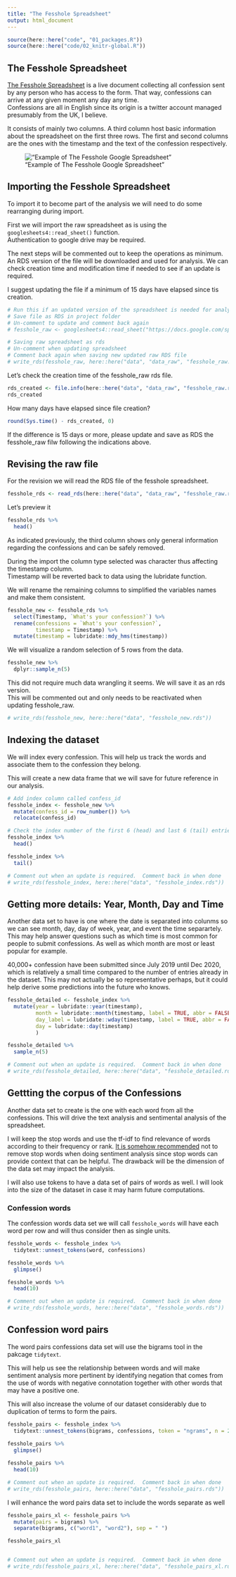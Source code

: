 ```yaml
---
title: "The Fesshole Spreadsheet"
output: html_document
---
```


```r
source(here::here("code", "01_packages.R"))
source(here::here("code/02_knitr-global.R"))
```

## The Fesshole Spreadsheet

[The Fesshole Spreadsheet](https://docs.google.com/spreadsheets/d/1wiUl3SiU6qlRU50WN1sKZ0ERXXj_7WVvF5QFxTMTAaY/edit#gid=1599891978) is a live document collecting all confession sent by any person
who has access to the form.  That way, confessions can arrive at any given moment any day any time.  
Confessions are all in English since its origin is a twitter account managed presumably from the UK, I believe.

It consists of mainly two columns.  A third column host basic information about the spreadsheet 
on the first three rows.  The first and second columns are the ones with the timestamp and
the text of the confession respectively.

!["Example of The Fesshole Google Spreadsheet"](assets/01_fesshole-spread.png)

## Importing the Fesshole Spreadsheet

To import it to become part of the analysis we will need to do some rearranging during import.

First we will import the raw spreadsheet as is using the `googlesheets4::read_sheet()` function.  
Authentication to google drive may be required.

The next steps will be commented out to keep the operations as minimum.  An RDS version of the
file will be downloaded and used for analysis.  We can check creation time and modification time
if needed to see if an update is required.

I suggest updating the file if a minimum of 15 days have elapsed since tis creation.

```r
# Run this if an updated version of the spreadsheet is needed for analysis
# Save file as RDS in project folder
# Un-comment to update and comment back again
# fesshole_raw <- googlesheets4::read_sheet("https://docs.google.com/spreadsheets/d/1wiUl3SiU6qlRU50WN1sKZ0ERXXj_7WVvF5QFxTMTAaY/edit#gid=1599891978", col_types = "c"  )

```

```r
# Saving raw spreadsheet as rds
# Un-comment when updating spreadsheet 
# Comment back again when saving new updated raw RDS file
# write_rds(fesshole_raw, here::here("data", "data_raw", "fesshole_raw.rds"))

```

Let's check the creation time of the fesshole_raw rds file.

```r
rds_created <- file.info(here::here("data", "data_raw", "fesshole_raw.rds"))$ctime
rds_created
```

How many days have elapsed since file creation?

```r
round(Sys.time() - rds_created, 0)
```

If the difference is 15 days or more, please update and save as RDS the fesshole_raw filw following the indications above.

## Revising the raw file

For the revision we will read the RDS file of the fesshole spreadsheet.

```r
fesshole_rds <- read_rds(here::here("data", "data_raw", "fesshole_raw.rds"))
```

Let's preview it

```r
fesshole_rds %>% 
  head()
```
As indicated previously, the third column shows only general information regarding the confessions and
can be safely removed.  

During the import the column type selected was character thus affecting the timestamp column.  
Timestamp will be reverted back to data using the lubridate function.

We will rename the remaining columns to simplified the variables names and make them consistent.


```r
fesshole_new <- fesshole_rds %>% 
  select(Timestamp, `What's your confession?`) %>% 
  rename(confessions = `What's your confession?`,
         timestamp = Timestamp) %>% 
  mutate(timestamp = lubridate::mdy_hms(timestamp))

```

We will visualize a random selection of 5 rows from the data.

```r
fesshole_new %>%
  dplyr::sample_n(5)
```

This did not require much data wrangling it seems.  We will save it as an rds version.  
This will be commented out and only needs to be reactivated when updating fesshole_raw.

```r
# write_rds(fesshole_new, here::here("data", "fesshole_new.rds"))
```


## Indexing the dataset

We will index every confession.  This will help us track the words and associate them to the confession
they belong.

This will create a new data frame that we will save for future reference in our analysis.

```r
# Add index column called confess_id
fesshole_index <- fesshole_new %>% 
  mutate(confess_id = row_number()) %>% 
  relocate(confess_id)

# Check the index number of the first 6 (head) and last 6 (tail) entries
fesshole_index %>% 
  head()

fesshole_index %>% 
  tail()

# Comment out when an update is required.  Comment back in when done  
# write_rds(fesshole_index, here::here("data", "fesshole_index.rds"))
```


## Getting more details: Year, Month, Day and Time  

Another data set to have is one where the date is separated into colunms so we can see month, day, day of week, year, and event the time separartely.  This may help answer questions such as which time is most common for 
people to submit confessions.   As well as which month are most or least popular for example.

40,000+ confession have been submitted since July 2019 until Dec 2020, which is relatively a small time compared to the number of entries already in the dataset.  This may not actually be so representative perhaps, but it could help derive some predictions into the future who knows.

```r
fesshole_detailed <- fesshole_index %>% 
  mutate(year = lubridate::year(timestamp),
         month = lubridate::month(timestamp, label = TRUE, abbr = FALSE),
         day_label = lubridate::wday(timestamp, label = TRUE, abbr = FALSE),
         day = lubridate::day(timestamp)
         )

fesshole_detailed %>% 
  sample_n(5)

# Comment out when an update is required.  Comment back in when done  
# write_rds(fesshole_detailed, here::here("data", "fesshole_detailed.rds"))

```


## Gettting the corpus of the Confessions

Another data set to create is the one with each word from all the confessions.  This will drive
the text analysis and sentimental analysis of the spreadsheet.

I will keep the stop words and use the tf-idf to find relevance of words according to their frequency or rank.
[It is somehow recommended](https://datascience.stackexchange.com/questions/31048/pros-cons-of-stop-word-removal) not to remove stop words when doing sentiment analysis since stop words can
provide context that can be helpful.  The drawback will be the dimension of the data set may impact the analysis.

I will also use tokens to have a data set of pairs of words as well.  I will look into the size of the 
dataset in case it may harm future computations.

### Confession words

The confession words data set we will call `fesshole_words` will have each word per row and will
thus consider then as single units.  

```r
fesshole_words <- fesshole_index %>% 
  tidytext::unnest_tokens(word, confessions)

fesshole_words %>% 
  glimpse()

fesshole_words %>% 
  head(10)

# Comment out when an update is required.  Comment back in when done  
# write_rds(fesshole_words, here::here("data", "fesshole_words.rds"))

```


## Confession word pairs

The word pairs confessions data set will use the bigrams tool in the pakcage `tidytext`.  

This will help us see the relationship between words and will make sentiment analysis more pertinent
by identifying negation that comes from the use of words with negative connotation together with 
other words that may have a positive one.

This will also increase the volume of our dataset considerably due to duplication of terms to form the pairs.

```r
fesshole_pairs <- fesshole_index %>% 
  tidytext::unnest_tokens(bigrams, confessions, token = "ngrams", n = 2)
  
fesshole_pairs %>% 
  glimpse()

fesshole_pairs %>% 
  head(10)

# Comment out when an update is required.  Comment back in when done  
# write_rds(fesshole_pairs, here::here("data", "fesshole_pairs.rds"))

```

I will enhance the word pairs data set to include the words separate as well

```r
fesshole_pairs_xl <- fesshole_pairs %>% 
  mutate(pairs = bigrams) %>% 
  separate(bigrams, c("word1", "word2"), sep = " ")

fesshole_pairs_xl


# Comment out when an update is required.  Comment back in when done  
# write_rds(fesshole_pairs_xl, here::here("data", "fesshole_pairs_xl.rds"))
```




























